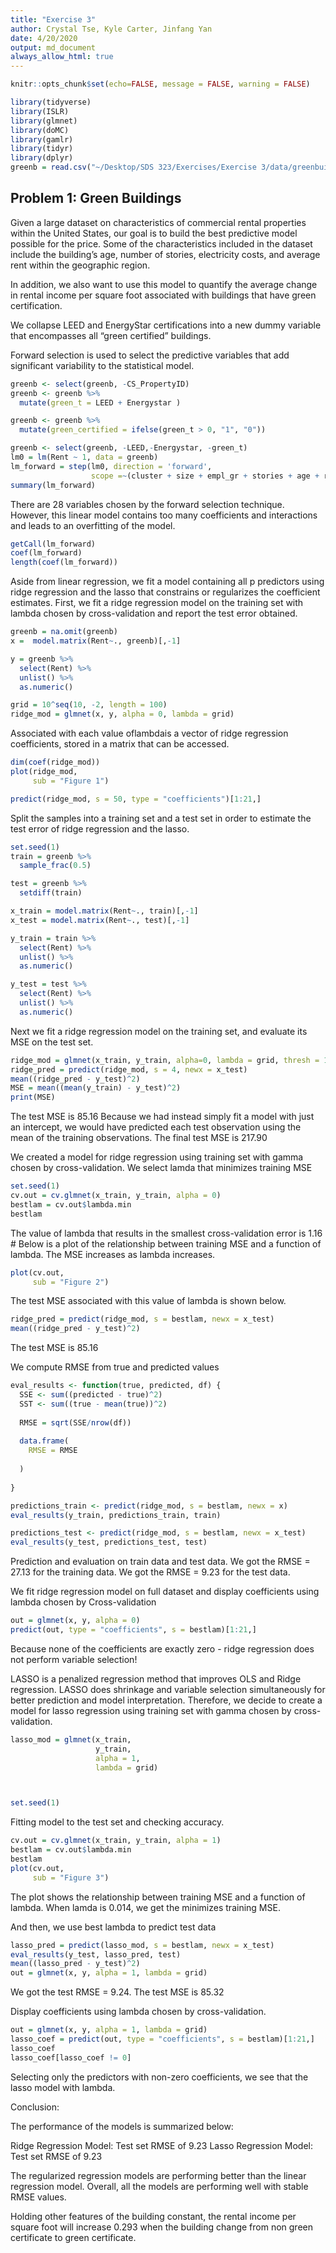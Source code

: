 ```yaml
---
title: "Exercise 3"
author: Crystal Tse, Kyle Carter, Jinfang Yan
date: 4/20/2020
output: md_document
always_allow_html: true
---
```


```r
knitr::opts_chunk$set(echo=FALSE, message = FALSE, warning = FALSE)

library(tidyverse)
library(ISLR)
library(glmnet)
library(doMC)  
library(gamlr)
library(tidyr)
library(dplyr)
greenb = read.csv("~/Desktop/SDS 323/Exercises/Exercise 3/data/greenbuildings.csv")
```


## Problem 1: Green Buildings

Given a large dataset on characteristics of commercial rental properties within the United States, our goal is to build the best predictive model possible for the price. Some of the characteristics included in the dataset include the building's age, number of stories, electricity costs, and average rent within the geographic region. 

In addition, we also want to use this model to quantify the average change in rental income per square foot associated with buildings that have green certification. 


We collapse LEED and EnergyStar certifications into a new dummy variable that encompasses all "green certified" buildings.

Forward selection is used to select the predictive variables that add significant variability to the statistical model. 

```r

greenb <- select(greenb, -CS_PropertyID)
greenb <- greenb %>% 
  mutate(green_t = LEED + Energystar )

greenb <- greenb %>% 
  mutate(green_certified = ifelse(green_t > 0, "1", "0"))

greenb <- select(greenb, -LEED,-Energystar, -green_t) 
lm0 = lm(Rent ~ 1, data = greenb)
lm_forward = step(lm0, direction = 'forward',
                  scope =~(cluster + size + empl_gr + stories + age + renovated + class_a + class_b + green_certified + green_rating+ net +amenities + cd_total_07 +  hd_total07 + total_dd_07 + Precipitation + Gas_Costs + Electricity_Costs + cluster_rent )^2)
summary(lm_forward)
```

There are 28 variables chosen by the forward selection technique. However, this linear model contains too many coefficients and interactions and leads to an overfitting of the model. 
```r
getCall(lm_forward)
coef(lm_forward)
length(coef(lm_forward))
```


Aside from linear regression, we fit a model containing all p predictors using ridge regression and the lasso that constrains or regularizes the coefficient estimates. First, we fit a ridge regression model on the training set with lambda chosen by cross-validation and report the test error obtained.


```r
greenb = na.omit(greenb)
x =  model.matrix(Rent~., greenb)[,-1] 

y = greenb %>% 
  select(Rent) %>% 
  unlist() %>% 
  as.numeric()

grid = 10^seq(10, -2, length = 100)
ridge_mod = glmnet(x, y, alpha = 0, lambda = grid)
```

Associated with each value oflambdais a vector of ridge regression coefficients, stored in a matrix that can be accessed.  
```r
dim(coef(ridge_mod))
plot(ridge_mod, 
     sub = "Figure 1")

predict(ridge_mod, s = 50, type = "coefficients")[1:21,]
```

Split the samples into a training set and a test set in order to estimate the test error of ridge regression and the lasso.

```r
set.seed(1)
train = greenb %>%
  sample_frac(0.5)

test = greenb %>%
  setdiff(train)

x_train = model.matrix(Rent~., train)[,-1]
x_test = model.matrix(Rent~., test)[,-1]

y_train = train %>%
  select(Rent) %>%
  unlist() %>%
  as.numeric()

y_test = test %>%
  select(Rent) %>%
  unlist() %>%
  as.numeric()
```


Next we fit a ridge regression model on the training set, and evaluate its MSE on the test set.
```r
ridge_mod = glmnet(x_train, y_train, alpha=0, lambda = grid, thresh = 1e-12)
ridge_pred = predict(ridge_mod, s = 4, newx = x_test)
mean((ridge_pred - y_test)^2)
MSE = mean((mean(y_train) - y_test)^2)
print(MSE)
```
The test MSE is 85.16
Because we had instead simply fit a model with just an intercept, we would have predicted each test observation using the mean of the training observations. The final test MSE is 217.90


We created a model for ridge regression using training set with gamma chosen by cross-validation. We select lamda that minimizes training MSE
```r

set.seed(1)
cv.out = cv.glmnet(x_train, y_train, alpha = 0) 
bestlam = cv.out$lambda.min  
bestlam
```

The value of lambda that results in the smallest cross-validation error is 1.16
# Below is a plot of the relationship between training MSE and a function of lambda. The MSE increases as lambda increases.
```r
plot(cv.out,
     sub = "Figure 2")
```

The test MSE associated with this value of lambda is shown below.
```r
ridge_pred = predict(ridge_mod, s = bestlam, newx = x_test)
mean((ridge_pred - y_test)^2)
```
The test MSE is 85.16

We compute RMSE from true and predicted values
```r
eval_results <- function(true, predicted, df) {
  SSE <- sum((predicted - true)^2)
  SST <- sum((true - mean(true))^2)
  
  RMSE = sqrt(SSE/nrow(df))
  
  data.frame(
    RMSE = RMSE
    
  )
  
}

predictions_train <- predict(ridge_mod, s = bestlam, newx = x)
eval_results(y_train, predictions_train, train)

predictions_test <- predict(ridge_mod, s = bestlam, newx = x_test)
eval_results(y_test, predictions_test, test)
```
Prediction and evaluation on train data and test data. We got the RMSE = 27.13 for the training data. We got the RMSE = 9.23 for the test data.

We fit ridge regression model on full dataset and display coefficients using lambda chosen by Cross-validation
```r
out = glmnet(x, y, alpha = 0) 
predict(out, type = "coefficients", s = bestlam)[1:21,] 
```

Because none of the coefficients are exactly zero - ridge regression does not perform variable selection! 

LASSO is a penalized regression method that improves OLS and Ridge regression. LASSO does shrinkage and variable selection simultaneously for better prediction and model interpretation. Therefore, we decide to create a model for lasso regression using training set with gamma chosen by cross-validation.

```r
lasso_mod = glmnet(x_train, 
                   y_train, 
                   alpha = 1, 
                   lambda = grid) 



set.seed(1)
```

Fitting model to the test set and checking accuracy.
```r
cv.out = cv.glmnet(x_train, y_train, alpha = 1) 
bestlam = cv.out$lambda.min
bestlam
plot(cv.out,
     sub = "Figure 3")
```
The plot shows the relationship between training MSE and a function of lambda. When lamda is 0.014, we get the minimizes training MSE. 

And then, we use best lambda to predict test data
```r
lasso_pred = predict(lasso_mod, s = bestlam, newx = x_test)
eval_results(y_test, lasso_pred, test)
mean((lasso_pred - y_test)^2) 
out = glmnet(x, y, alpha = 1, lambda = grid)
```
We got the test RMSE = 9.24. The test MSE is 85.32

Display coefficients using lambda chosen by cross-validation.
```r
out = glmnet(x, y, alpha = 1, lambda = grid)
lasso_coef = predict(out, type = "coefficients", s = bestlam)[1:21,] 
lasso_coef
lasso_coef[lasso_coef != 0]
```
Selecting only the predictors with non-zero coefficients, we see that the lasso model with lambda.


Conclusion:

The performance of the models is summarized below:

Ridge Regression Model: Test set RMSE of 9.23
Lasso Regression Model: Test set RMSE of 9.23

The regularized regression models are performing better than the linear regression model. Overall, all the models are performing well with stable RMSE values.

Holding other features of the building constant, the rental income per square foot will increase 0.293 when the building change from non green certificate to green certificate.      
           
